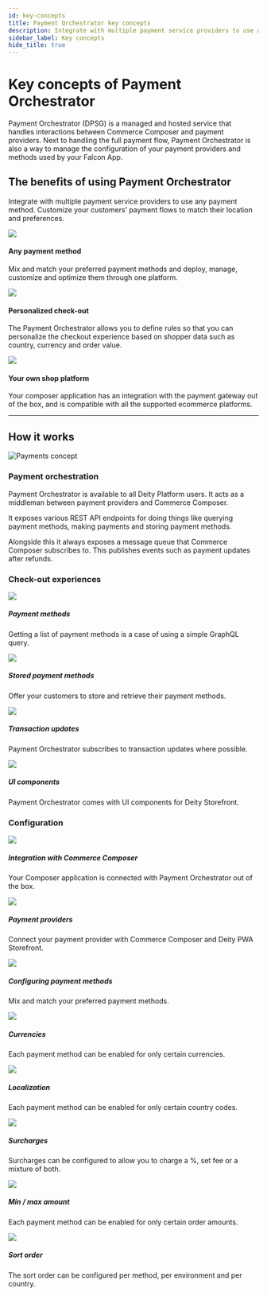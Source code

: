 ```yaml
---
id: key-concepts
title: Payment Orchestrator key concepts
description: Integrate with multiple payment service providers to use any payment method. Customize your customers’ payment flows to match their location and preferences.
sidebar_label: Key concepts
hide_title: true
---
```



# Key concepts of Payment Orchestrator
<p className="desc pb20">Payment Orchestrator (DPSG) is a managed and hosted service that handles interactions between Commerce Composer and payment providers. Next to handling the full payment flow, Payment Orchestrator is also a way to manage the configuration of your payment providers and methods used by your Falcon App.</p>

## The benefits of using Payment Orchestrator

Integrate with multiple payment service providers to use any payment method. Customize your customers’ payment flows to match their location and preferences.

<div className="flex mb40 invert">
  <Card open="true" to="">
    <img src="/docs/img/icons/paymentmethods.svg" />
    <h4>Any payment method</h4>
    <p>Mix and match your preferred payment methods and deploy, manage, customize and optimize them through one platform.</p>
  </Card>
  <Card open="true" to="">
    <img src="/docs/img/icons/happymask.svg"/>
    <h4>Personalized check-out</h4>
    <p>The Payment Orchestrator allows you to define rules so that you can personalize the checkout experience based on shopper data such as country, currency and order value.</p>
  </Card>
  <Card open="true" to="">
    <img src="/docs/img/icons/cart.svg" />
    <h4>Your own shop platform</h4>
    <p>Your composer application has an integration with the payment gateway out of the box, and is compatible with all the supported ecommerce platforms.</p>
  </Card>
</div>

---

## How it works

<div className="pb20"></div>
<div className="flex vertical-center mb80 brighten">
  <div className="text-center ">
    <img src="/docs/img/docs/platform/payments-concept.svg" alt="Payments concept"/>
  </div>
  <div>
    <h3>Payment orchestration</h3>
    <p>
    Payment Orchestrator is available to all Deity Platform users. It acts as a middleman between payment providers and Commerce Composer.
    </p>
    <p>
    It exposes various REST API endpoints for doing things like querying payment methods, making payments and storing payment methods.
    </p>
    <p>
    Alongside this it always exposes a message queue that Commerce Composer subscribes to. This publishes events such as payment updates after refunds.
    </p>
  </div>
</div>



### Check-out experiences

<div className="flex brighten">
  <Card variant="horizontal" to="/docs/payments/usage/payment-list">
    <img src="/docs/img/icons/creditcard.svg" />
    <div>
      <h5>Payment methods</h5>
      <p>
        Getting a list of payment methods is a case of using a simple GraphQL query.
      </p>
    </div>
  </Card>
  <Card variant="horizontal" to="/docs/payments/usage/stored-payment-list">
    <img src="/docs/img/icons/storedpayment.svg" />
    <div>
      <h5>Stored payment methods</h5>
      <p>
        Offer your customers to store and retrieve their payment methods.
      </p>
    </div>
  </Card>
</div>
<div className="flex brighten mb60">
  <Card variant="horizontal" to="/docs/payments/usage/payment-update">
    <img src="/docs/img/icons/transactionupdate.svg" />
    <div>
      <h5>Transaction updates</h5>
      <p>
        Payment Orchestrator subscribes to transaction updates where possible.
      </p>
    </div>
  </Card>
  <Card variant="horizontal" to="/docs/payments/usage/ui-components">
    <img src="/docs/img/icons/uicomponent.svg" />
    <div>
      <h5>UI components</h5>
      <p>
        Payment Orchestrator comes with UI components for Deity Storefront.
      </p>
    </div>
  </Card>
</div>

### Configuration
<div className="flex brighten">
  <Card variant="horizontal" to="/docs/payments/configuration/integration-options">
    <img src="/docs/img/icons/composerdpsg.svg" />
    <div>
      <h5>Integration with Commerce Composer</h5>
      <p>
        Your Composer application is connected with Payment Orchestrator out of the box.
      </p>
    </div>
  </Card>
  <Card variant="horizontal" to="/docs/payments/providers">
    <img src="/docs/img/icons/plugdpsg.svg" />
    <div>
      <h5>Payment providers</h5>
      <p>
        Connect your payment provider with Commerce Composer and Deity PWA Storefront.
      </p>
    </div>
  </Card>
</div>
<div className="flex brighten">
  <Card variant="horizontal" to="/docs/payments/methods/overview">
    <img src="/docs/img/icons/creditcard.svg" />
    <div>
      <h5>Configuring payment methods</h5>
      <p>
        Mix and match your preferred payment methods.
      </p>
    </div>
  </Card>
  <Card variant="horizontal" to="/docs/payments/methods/features/currencies">
    <img src="/docs/img/icons/dollar.svg" />
    <div>
      <h5>Currencies</h5>
      <p>
        Each payment method can be enabled for only certain currencies. 
      </p>
    </div>
  </Card>
</div>
<div className="flex brighten">
  <Card variant="horizontal" to="/docs/payments/methods/features/locations">
    <img src="/docs/img/icons/globe.svg" />
    <div>
      <h5>Localization</h5>
      <p>
        Each payment method can be enabled for only certain country codes.
      </p>
    </div>
  </Card>
  <Card variant="horizontal" to="/docs/payments/methods/features/surcharges">
    <img src="/docs/img/icons/surcharges.svg" />
    <div>
      <h5>Surcharges</h5>
      <p>
        Surcharges can be configured to allow you to charge a %, set fee or a mixture of both.
      </p>
    </div>
  </Card>
</div>
<div className="flex brighten mb100">
  <Card variant="horizontal" to="/docs/payments/methods/features/min-max-amounts">
    <img src="/docs/img/icons/sliders.svg" />
    <div>
      <h5>Min / max amount</h5>
      <p>
        Each payment method can be enabled for only certain order amounts.
      </p>
    </div>
  </Card>
  <Card variant="horizontal" to="/docs/payments/methods/features/sort">
    <img src="/docs/img/icons/sort.svg" />
    <div>
      <h5>Sort order</h5>
      <p>
        The sort order can be configured per method, per environment and per country.
      </p>
    </div>
  </Card>
</div>

